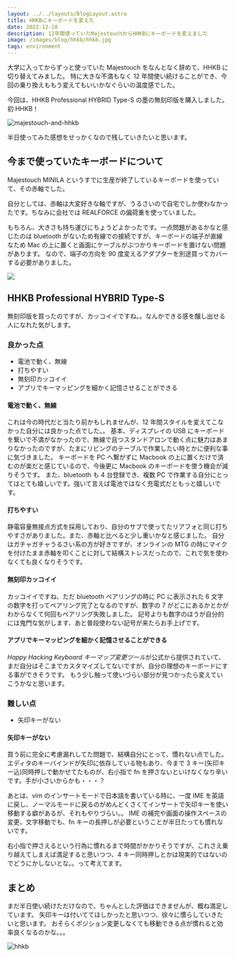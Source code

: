 ```yaml
---
layout: ../../layouts/BlogLayout.astro
title: HHKBにキーボードを変えた
date: 2022-12-10
description: 12年間使っていたMajestouchからHHKBにキーボードを変えました
image: /images/blog/hhkb/hhkb.jpg
tags: environment
---
```



大学に入ってからずっと使っていた Majestouch をなんとなく辞めて、HHKB に切り替えてみました。
特に大きな不満もなく 12 年間使い続けることができ、今回の乗り換えももう変えてもいいかなぐらいの温度感でした。

今回は、HHKB Professional HYBRID Type-S の墨の無刻印版を購入しました。初 HHKB！

<OG url="https://happyhackingkb.com/jp/products/hybrid_types/" />

![majestouch-and-hhkb](/images/blog/hhkb/majestouch-and-hhkb.jpg)

半日使ってみた感想をせっかくなので残していきたいと思います。

## 今まで使っていたキーボードについて

Majestouch MINILA というすでに生産が終了しているキーボードを使っていて、その赤軸でした。

<OG url="https://www.diatec.co.jp/products/det.php?prod_c=1319" />

自分としては、赤軸は大変好きな軸ですが、うるさいので自宅でしか使わなかったです。ちなみに会社では REALFORCE の偏荷重を使っていました。

もちろん、大きさも持ち運びにちょうどよかったです。一点問題があるかなと感じたのは bluetooth がないため有線での接続ですが、キーボードの端子が直線なため Mac の上に置くと画面にケーブルがぶつかりキーボードを置けない問題があります。
なので、端子の方向を 90 度変えるアダプターを別途買ってカバーする必要がありました。

![](/images/blog/hhkb/majestouch-usb.png)

## HHKB Professional HYBRID Type-S

無刻印版を買ったのですが、カッコイイですね。。なんかできる感を醸し出せる人になれた気がします。

### 良かった点

- 電池で動く、無線
- 打ちやすい
- 無刻印カッコイイ
- アプリでキーマッピングを細かく記憶させることができる

#### 電池で動く、無線

これは今の時代だと当たり前かもしれませんが、12 年間スタイルを変えてこなかった自分には良かった点でした。。
基本、ディスプレイの USB にキーボードを繋いで不満がなかったので、無線で且つスタンドアロンで動く点に魅力はあまりなかったのですが、たまにリビングのテーブルで作業したい時とかに便利な事に気づきました。
キーボードを PC へ繋がずに Macbook の上に置くだけで済むのが楽だと感じているので、今後更に Macbook のキーボードを使う機会が減りそうです。
また、bluetooth も 4 台登録でき、複数 PC で作業する自分にとってはとても嬉しいです。強いて言えば電池ではなく充電式だともっと嬉しいです。

#### 打ちやすい

静電容量無接点方式を採用しており、自分のサブで使ってたリアフォと同じ打ちやすさがありました。また、赤軸と比べると少し重いかなと感じました。
自分はガチャガチャうるさい系の方が好きですが、オンラインの MTG の時にマイクを付けたまま赤軸を叩くことに対して結構ストレスだったので、これで気を使わなくても良くなりそうです。

#### 無刻印カッコイイ

カッコイイですね、ただ bluetooth ペアリングの時に PC に表示された 6 文字の数字を打ってペアリング完了となるのですが、数字の 7 がどこにあるかとかがわからなくて何回もペアリング失敗しました。
記号よりも数字のほうが自分的には鬼門な気がします、あと普段使わない記号が来たらお手上げです。

#### アプリでキーマッピングを細かく記憶させることができる

*Happy Hacking Keyboard キーマップ変更ツール*が公式から提供されていて、まだ自分はそこまでカスタマイズしてないですが、自分の理想のキーボードにする事ができそうです。
もう少し触って使いづらい部分が見つかったら変えていこうかなと思います。

### 難しい点

- 矢印キーがない

#### 矢印キーがない

買う前に完全に考慮漏れしてた問題で、結構自分にとって、慣れない点でした。エディタのキーバインドが矢印に依存している物もあり、今まで 3 キー(矢印キー込)同時押しで動かせてたものが、右小指で fn を押さないといけなくなり辛いです。手が小さいからかも・・・？

あとは、vim のインサートモードで日本語を書いている時に、一度 IME を英語に戻し、ノーマルモードに戻るのがめんどくさくてインサートで矢印キーを使い移動する癖があるが、それもやりづらい。。
IME の補完や画面の操作スペースの変更、文字移動でも、fn キーの長押しが必要ということが半日たっても慣れないです。

右小指で押さえるという行為に慣れるまで時間がかかりそうですが、これさえ乗り越えてしまえば満足すると思いつつ、4 キー同時押しとかは現実的ではないのでどうにかしないとな。。って考えてます。

## まとめ

まだ半日使い続けただけなので、ちゃんとした評価はできませんが、概ね満足しています。
矢印キーは付いててほしかったと思いつつ、徐々に慣らしていきたいと思います。
おそらくポジション変更しなくても移動できる点が慣れると効率良くなるのかな。。。

![hhkb](/images/blog/hhkb/hhkb.jpg)
